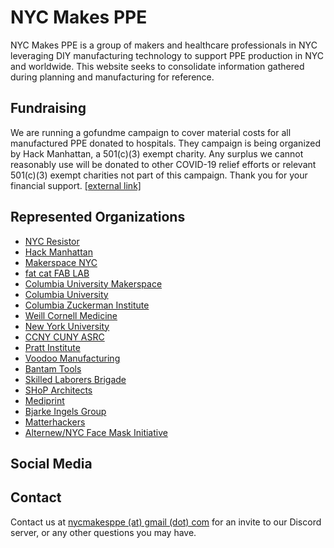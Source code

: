 
# NYC Makes PPE

NYC Makes PPE is a group of makers and healthcare professionals in NYC leveraging DIY manufacturing technology to support PPE production in NYC and worldwide. This website seeks to consolidate information gathered during planning and manufacturing for reference.

## Fundraising

We are running a gofundme campaign to cover material costs for all manufactured PPE donated to hospitals. They campaign is being organized by Hack Manhattan, a 501(c)(3) exempt charity. Any surplus we cannot reasonably use will be donated to other COVID-19 relief efforts or relevant 501(c)(3) exempt charities not part of this campaign. Thank you for your financial support. [\[external link\]](https://charity.gofundme.com/o/en/campaign/nyc-makes-ppe-covid-19)

## Represented Organizations

- [NYC Resistor](https://www.nycresistor.com)
- [Hack Manhattan](https://hackmanhattan.com)
- [Makerspace NYC](https://www.makerspace.nyc)
- [fat cat FAB LAB](https://www.fatcatfablab.org)
- [Columbia University Makerspace](https://make.columbia.edu)
- [Columbia University](https://columbia.edu)
- [Columbia Zuckerman Institute](https://zuckermaninstitute.columbia.edu)
- [Weill Cornell Medicine](https://weill.cornell.edu)
- [New York University](http://www.nyu.edu)
- [CCNY CUNY ASRC](https://asrc.gc.cuny.edu)
- [Pratt Institute](https://www.pratt.edu)
- [Voodoo Manufacturing](https://voodoomfg.com)
- [Bantam Tools](https://www.bantamtools.com)
- [Skilled Laborers Brigade](https://www.skilledlaborersbrigade.com)
- [SHoP Architects](https://www.skilledlaborersbrigade.com)
- [Mediprint](https://mediprint.us)
- [Bjarke Ingels Group](https://big.dk/#projects)
- [Matterhackers](https://www.matterhackers.com)
- [Alternew/NYC Face Mask Initiative](https://alternew.com/nyc-face-masks-initiative)

## Social Media

<Social />

## Contact

Contact us at [nycmakesppe (at) gmail (dot) com](mailto:nycmakesppe@gmail.com) for an invite to our Discord server, or any other questions you may have.